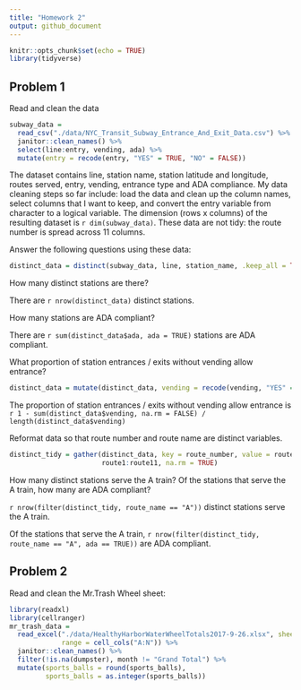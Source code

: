 ```yaml
---
title: "Homework 2"
output: github_document
---
```


```r
knitr::opts_chunk$set(echo = TRUE)
library(tidyverse)
```

## Problem 1
Read and clean the data
```r
subway_data = 
  read_csv("./data/NYC_Transit_Subway_Entrance_And_Exit_Data.csv") %>% 
  janitor::clean_names() %>%
  select(line:entry, vending, ada) %>% 
  mutate(entry = recode(entry, "YES" = TRUE, "NO" = FALSE))
```
The dataset contains line, station name, station latitude and longitude, routes served, entry, vending, entrance type and ADA compliance. My data cleaning steps so far include: load the data and clean up the column names, select columns that I want to keep, and convert the entry variable from character to a logical variable.
The dimension (rows x columns) of the resulting dataset is `r dim(subway_data)`.
These data are not tidy: the route number is spread across 11 columns.

Answer the following questions using these data:

```r
distinct_data = distinct(subway_data, line, station_name, .keep_all = TRUE)
```
How many distinct stations are there?

There are `r nrow(distinct_data)` distinct stations.

How many stations are ADA compliant?

There are `r sum(distinct_data$ada, ada = TRUE)` stations are ADA compliant.

What proportion of station entrances / exits without vending allow entrance?
```r
distinct_data = mutate(distinct_data, vending = recode(vending, "YES" = TRUE, "NO" = FALSE))
```
The proportion of station entrances / exits without vending allow entrance is 
`r 1 - sum(distinct_data$vending, na.rm = FALSE) / length(distinct_data$vending)`

Reformat data so that route number and route name are distinct variables. 
```r
distinct_tidy = gather(distinct_data, key = route_number, value = route_name, 
                       route1:route11, na.rm = TRUE)
```
How many distinct stations serve the A train? Of the stations that serve the A train, how many are ADA compliant?

`r nrow(filter(distinct_tidy, route_name == "A"))` distinct stations serve the A train.

Of the stations that serve the A train, `r nrow(filter(distinct_tidy, route_name == "A", ada == TRUE))` are ADA compliant.

## Problem 2
Read and clean the Mr.Trash Wheel sheet:
```r
library(readxl)
library(cellranger)
mr_trash_data = 
  read_excel("./data/HealthyHarborWaterWheelTotals2017-9-26.xlsx", sheet = 1,
             range = cell_cols("A:N")) %>% 
  janitor::clean_names() %>% 
  filter(!is.na(dumpster), month != "Grand Total") %>% 
  mutate(sports_balls = round(sports_balls), 
         sports_balls = as.integer(sports_balls))
```


